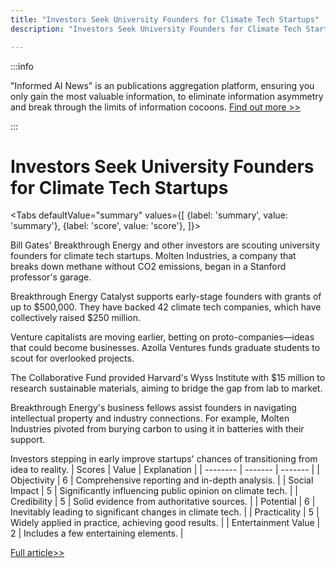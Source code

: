 ```yaml
---
title: "Investors Seek University Founders for Climate Tech Startups"
description: "Investors Seek University Founders for Climate Tech Startups"

---
```



:::info

"Informed AI News" is an publications aggregation platform, ensuring you only gain the most valuable information, to eliminate information asymmetry and break through the limits of information cocoons.  [Find out more >>](/)

:::

# Investors Seek University Founders for Climate Tech Startups


<Tabs
	defaultValue="summary"
	values={[
	{label: 'summary', value: 'summary'},
	{label: 'score', value: 'score'},
]}>
<TabItem value="summary">


Bill Gates' Breakthrough Energy and other investors are scouting university founders for climate tech startups. Molten Industries, a company that breaks down methane without CO2 emissions, began in a Stanford professor's garage.

Breakthrough Energy Catalyst supports early-stage founders with grants of up to $500,000. They have backed 42 climate tech companies, which have collectively raised $250 million.

Venture capitalists are moving earlier, betting on proto-companies—ideas that could become businesses. Azolla Ventures funds graduate students to scout for overlooked projects.

The Collaborative Fund provided Harvard's Wyss Institute with $15 million to research sustainable materials, aiming to bridge the gap from lab to market.

Breakthrough Energy's business fellows assist founders in navigating intellectual property and industry connections. For example, Molten Industries pivoted from burying carbon to using it in batteries with their support.

Investors stepping in early improve startups' chances of transitioning from idea to reality.
</TabItem>
<TabItem value="score">
	| Scores     | Value   | Explanation |
	| -------- | ------- | ------- |
	| Objectivity  | 6    | Comprehensive reporting and in-depth analysis.    |
	| Social Impact | 5     | Significantly influencing public opinion on climate tech.    |
	| Credibility    | 5    | Solid evidence from authoritative sources.    |
	| Potential    | 6    | Inevitably leading to significant changes in climate tech.    |
	| Practicality    | 5    | Widely applied in practice, achieving good results.    |
	| Entertainment Value    | 2    | Includes a few entertaining elements.    |
</TabItem>
</Tabs>

[Full article>>](https://techcrunch.com/2024/08/03/why-bill-gates-breakthrough-energy-and-other-investors-are-scouring-universities-for-founders/)
